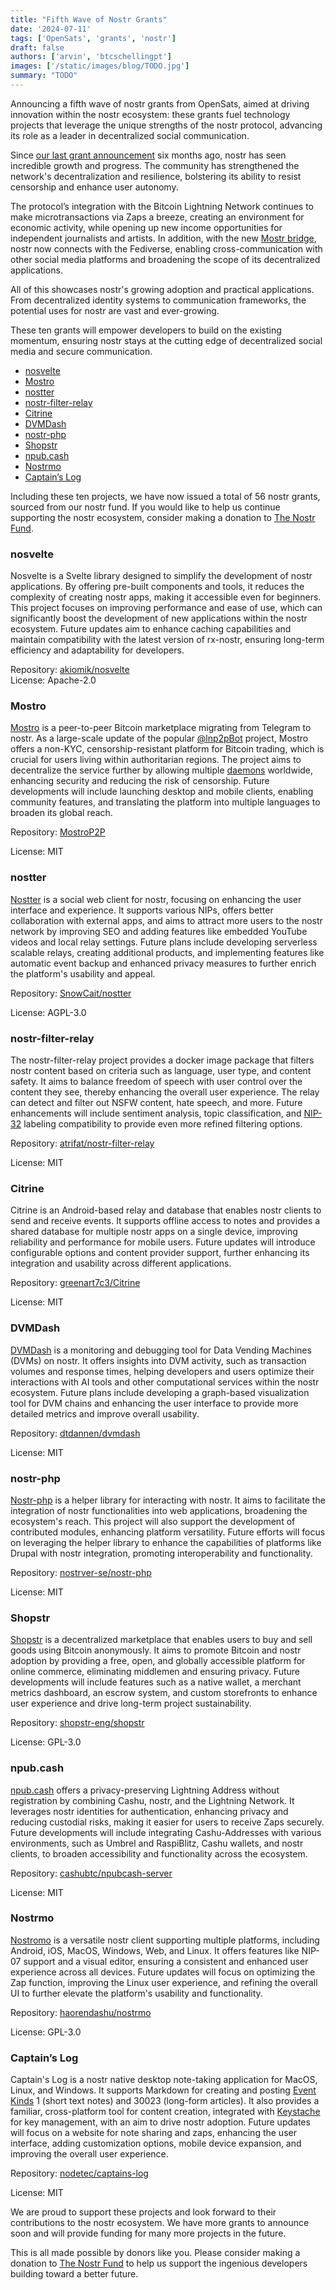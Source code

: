```yaml
---
title: "Fifth Wave of Nostr Grants"
date: '2024-07-11'
tags: ['OpenSats', 'grants', 'nostr']
draft: false
authors: ['arvin', 'btcschellingpt']
images: ['/static/images/blog/TODO.jpg']
summary: "TODO"
---
```


Announcing a fifth wave of nostr grants from OpenSats, aimed at driving
innovation within the nostr ecosystem: these grants fuel technology projects
that leverage the unique strengths of the nostr protocol, advancing its role as
a leader in decentralized social communication.

Since [our last grant announcement](/blog/nostr-grants-december-2023) six months
ago, nostr has seen incredible growth and progress. The community has
strengthened the network's decentralization and resilience, bolstering its
ability to resist censorship and enhance user autonomy.

The protocol’s integration with the Bitcoin Lightning Network continues to make
microtransactions via Zaps a breeze, creating an environment for economic
activity, while opening up new income opportunities for independent journalists
and artists. In addition, with the new [Mostr
bridge](https://soapbox.pub/blog/mostr-fediverse-nostr-bridge/), nostr now
connects with the Fediverse, enabling cross-communication with other social
media platforms and broadening the scope of its decentralized applications.

All of this showcases nostr's growing adoption and practical applications. From
decentralized identity systems to communication frameworks, the potential uses
for nostr are vast and ever-growing.

These ten grants will empower developers to build on the existing momentum,
ensuring nostr stays at the cutting edge of decentralized social media and
secure communication.

- [nosvelte](#nosvelte)
- [Mostro](#mostro)
- [nostter](#nostter)
- [nostr-filter-relay](#nostr-filter-relay)
- [Citrine](#citrine)
- [DVMDash](#dvmdash)
- [nostr-php](#nostr-php)
- [Shopstr](#shopstr)
- [npub.cash](#npubcash)
- [Nostrmo](#nostrmo)
- [Captain’s Log](#captains-log)

Including these ten projects, we have now issued a total of 56 nostr grants,
sourced from our nostr fund. If you would like to help us continue supporting
the nostr ecosystem, consider making a donation to [The Nostr
Fund](/funds/nostr).

<center>
    <DonateToNostrFundButton/>
</center>

### nosvelte

Nosvelte is a Svelte library designed to simplify the development of nostr
applications. By offering pre-built components and tools, it reduces the
complexity of creating nostr apps, making it accessible even for beginners. This
project focuses on improving performance and ease of use, which can
significantly boost the development of new applications within the nostr
ecosystem. Future updates aim to enhance caching capabilities and maintain
compatibility with the latest version of rx-nostr, ensuring long-term efficiency
and adaptability for developers.

Repository: [akiomik/nosvelte](https://github.com/akiomik/nosvelte)  
License: Apache-2.0

### Mostro

[Mostro](https://mostro.network/) is a peer-to-peer Bitcoin marketplace
migrating from Telegram to nostr. As a large-scale update of the popular
[@lnp2pBot](https://github.com/lnp2pBot) project, Mostro offers a non-KYC,
censorship-resistant platform for Bitcoin trading, which is crucial for users
living within authoritarian regions. The project aims to decentralize the
service further by allowing multiple
[daemons](https://en.wikipedia.org/wiki/Daemon_(computing)) worldwide, enhancing
security and reducing the risk of censorship. Future developments will include
launching desktop and mobile clients, enabling community features, and
translating the platform into multiple languages to broaden its global reach.

Repository: [MostroP2P](https://github.com/MostroP2P)

License: MIT

### nostter

[Nostter](https://nostter.app/) is a social web client for nostr, focusing on enhancing the user interface and experience. It supports various NIPs, offers better collaboration with external apps, and aims to attract more users to the nostr network by improving SEO and adding features like embedded YouTube videos and local relay settings. Future plans include developing serverless scalable relays, creating additional products, and implementing features like automatic event backup and enhanced privacy measures to further enrich the platform's usability and appeal.

Repository: [SnowCait/nostter](https://github.com/SnowCait/nostter)

License: AGPL-3.0

### nostr-filter-relay

The nostr-filter-relay project provides a docker image package that filters nostr content based on criteria such as language, user type, and content safety. It aims to balance freedom of speech with user control over the content they see, thereby enhancing the overall user experience. The relay can detect and filter out NSFW content, hate speech, and more. Future enhancements will include sentiment analysis, topic classification, and [NIP-32](https://nostr-nips.com/nip-32) labeling compatibility to provide even more refined filtering options.

Repository: [atrifat/nostr-filter-relay](https://github.com/atrifat/nostr-filter-relay)

License: MIT

### Citrine

Citrine is an Android-based relay and database that enables nostr clients to send and receive events. It supports offline access to notes and provides a shared database for multiple nostr apps on a single device, improving reliability and performance for mobile users. Future updates will introduce configurable options and content provider support, further enhancing its integration and usability across different applications.

Repository: [greenart7c3/Citrine](https://github.com/greenart7c3/Citrine)

License: MIT

### DVMDash

[DVMDash](https://dvmdash.live/) is a monitoring and debugging tool for Data Vending Machines (DVMs) on nostr. It offers insights into DVM activity, such as transaction volumes and response times, helping developers and users optimize their interactions with AI tools and other computational services within the nostr ecosystem. Future plans include developing a graph-based visualization tool for DVM chains and enhancing the user interface to provide more detailed metrics and improve overall usability.

Repository: [dtdannen/dvmdash](https://github.com/dtdannen/dvmdash)

License: MIT

### nostr-php

[Nostr-php](https://nostr-php.dev/) is a helper library for interacting with nostr. It aims to facilitate the integration of nostr functionalities into web applications, broadening the ecosystem's reach. This project will also support the development of contributed modules, enhancing platform versatility. Future efforts will focus on leveraging the helper library to enhance the capabilities of platforms like Drupal with nostr integration, promoting interoperability and functionality.

Repository: [nostrver-se/nostr-php](https://github.com/nostrver-se/nostr-php)

License: MIT

### Shopstr

[Shopstr](https://shopstr.store/) is a decentralized marketplace that enables users to buy and sell goods using Bitcoin anonymously. It aims to promote Bitcoin and nostr adoption by providing a free, open, and globally accessible platform for online commerce, eliminating middlemen and ensuring privacy. Future developments will include features such as a native wallet, a merchant metrics dashboard, an escrow system, and custom storefronts to enhance user experience and drive long-term project sustainability.

Repository: [shopstr-eng/shopstr](https://github.com/shopstr-eng/shopstr)

License: GPL-3.0

### npub.cash

[npub.cash](https://npub.cash/) offers a privacy-preserving Lightning Address without registration by combining Cashu, nostr, and the Lightning Network. It leverages nostr identities for authentication, enhancing privacy and reducing custodial risks, making it easier for users to receive Zaps securely. Future developments will include integrating Cashu-Addresses with various environments, such as Umbrel and RaspiBlitz, Cashu wallets, and nostr clients, to broaden accessibility and functionality across the ecosystem.

Repository: [cashubtc/npubcash-server](https://github.com/cashubtc/npubcash-server)

License: MIT

### Nostrmo

[Nostromo](https://github.com/haorendashu/nostrmo_faq/blob/main/README.md#nostrmo-faq) is a versatile nostr client supporting multiple platforms, including Android, iOS, MacOS, Windows, Web, and Linux. It offers features like NIP-07 support and a visual editor, ensuring a consistent and enhanced user experience across all devices. Future updates will focus on optimizing the Zap function, improving the Linux user experience, and refining the overall UI to further elevate the platform's usability and functionality.

Repository: [haorendashu/nostrmo](https://github.com/haorendashu/nostrmo)

License: GPL-3.0

### Captain’s Log

Captain's Log is a nostr native desktop note-taking application for MacOS, Linux, and Windows. It supports Markdown for creating and posting [Event Kinds](https://github.com/nostr-protocol/nips?tab=readme-ov-file#event-kinds) 1 (short text notes) and 30023 (long-form articles). It also provides a familiar, cross-platform tool for content creation, integrated with [Keystache](https://github.com/Resolvr-io/Keystache) for key management, with an aim to drive nostr adoption​. Future updates will focus on a website for note sharing and zaps, enhancing the user interface, adding customization options, mobile device expansion, and improving the overall user experience.

Repository: [nodetec/captains-log](https://github.com/nodetec/captains-log)

License: MIT

We are proud to support these projects and look forward to their contributions to the nostr ecosystem. We have more grants to announce soon and will provide funding for many more projects in the future.

This is all made possible by donors like you. Please consider making a donation to [The Nostr Fund](/funds/nostr) to help us support the ingenious developers building toward a better future.

<center>
    <DonateToNostrFundButton/>
</center>
